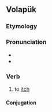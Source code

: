 {{also|jätön}}
==Volapük==

===Etymology===
{{suffix|jat|ön|lang=vo}}

===Pronunciation===
* {{IPA|/ʃaˈtøn/|lang=vo}}
* {{hyphenation|ja|tön|lang=vo}}

===Verb===
{{head|vo|verb}}

# {{lb|vo|intransitive}} to [[itch]]

====Conjugation====
{{vo-conj|intr=yes}}